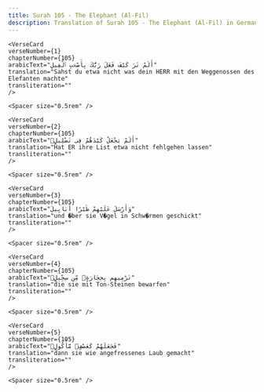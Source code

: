 ```yaml
---
title: Surah 105 - The Elephant (Al-Fil)  
description: Translation of Surah 105 - The Elephant (Al-Fil) in German
---
```







    <VerseCard 
    verseNumber={1}
    chapterNumber={105}
    arabicText="أَلَمْ تَرَ كَيْفَ فَعَلَ رَبُّكَ بِأَصْحَٰبِ ٱلْفِيلِ"
    translation="Sahst du etwa nicht was dein HERR mit den Weggenossen des Elefanten machte"
    transliteration=""
    />

    <Spacer size="0.5rem" />
                
    <VerseCard 
    verseNumber={2}
    chapterNumber={105}
    arabicText="أَلَمْ يَجْعَلْ كَيْدَهُمْ فِى تَضْلِيلٍۢ"
    translation="Hat ER ihre List etwa nicht fehlgehen lassen"
    transliteration=""
    />

    <Spacer size="0.5rem" />
                
    <VerseCard 
    verseNumber={3}
    chapterNumber={105}
    arabicText="وَأَرْسَلَ عَلَيْهِمْ طَيْرًا أَبَابِيلَ"
    translation="und �ber sie V�gel in Schw�rmen geschickt"
    transliteration=""
    />

    <Spacer size="0.5rem" />
                
    <VerseCard 
    verseNumber={4}
    chapterNumber={105}
    arabicText="تَرْمِيهِم بِحِجَارَةٍۢ مِّن سِجِّيلٍۢ"
    translation="die sie mit Ton-Steinen bewarfen"
    transliteration=""
    />

    <Spacer size="0.5rem" />
                
    <VerseCard 
    verseNumber={5}
    chapterNumber={105}
    arabicText="فَجَعَلَهُمْ كَعَصْفٍۢ مَّأْكُولٍۭ"
    translation="dann sie wie angefressenes Laub gemacht"
    transliteration=""
    />

    <Spacer size="0.5rem" />
                